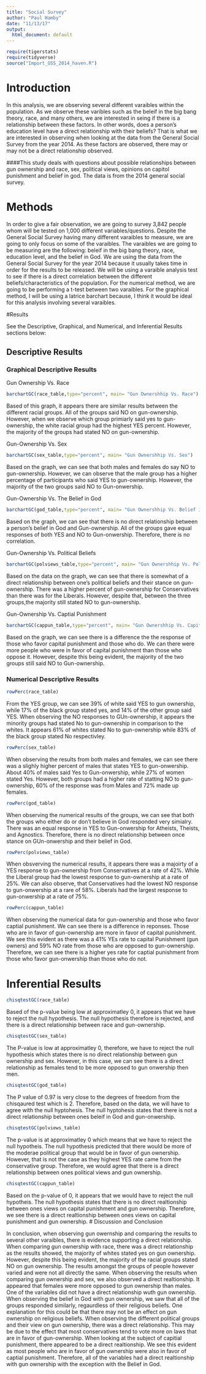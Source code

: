 ---
title: "Social Survey"
author: "Paul Hamby"
date: "11/13/17"
output:
  html_document: default
---

```{r include=FALSE,echo=FALSE}
require(tigerstats)
require(tidyverse)
source("Import_GSS_2014_haven.R")
```
<!-- We recommend you use git branches -- create a separate branch for each major section i.e. Introduction, Methods, Results, Inferential Results, and Discussion and Conclusions - leave the YAML block untouched until the final merge where you put in your own name !-->

# Introduction

<!--In this section you explain what you are trying to show.  Where did the data come from?  What is the research or other question you are trying to answer?!-->   
In this analysis, we are observing several different varaibles within the population. As we observe these varibles such as the beleif in the big bang theory, race, and many others, we are interested in seing if there is a relationship between these factors. In other words, does a person's education level have a direct relationship with their beliefs? That is what we are interested in observing when looking at the data from the General Social Survey from the year 2014. As these factors are observed, there may or may not be a direct relationship observed.  

####This study deals with questions about possible relationships between gun ownership and race, sex, political views, opinions on capitol punishment and belief in god. The data is from the 2014 general social survey.



# Methods

<!--Decide on your methods:  use "variable analysis" or other appropriate descriptors.  Make sure to choose at least one graphical method and at least one numerical method.!-->

In order to give a fair observation, we are going to survey 3,842 people whom will be tested on 1,000 different variables/questions. Despite the General Social Survey having many different varaibles to measure, we are going to only focus on some of the varaibles. The varaibles we are going to be measuring are the following: beleif in the big bang theory, race, education level, and the belief in God. We are using the data from the General Social Survey for the year 2014 because it usually takes time in order for the results to be released. We will be using a varaible analysis test to see if there is a direct correlation between the different beliefs/characteristics of the population. For the numerical method, we are going to be performing a t-test between two varaibles. For the graphical method, I will be using a latrice barchart because, I think it would be ideal for this analysis involving several varaibles. 

#Results

<!--Divide this section into two sub-sections:  One for your descriptive  results and one for your inferential results.!-->
See the Descriptive, Graphical, and Numerical, and Inferential Results sections below:

## Descriptive Results

### Graphical Descriptive Results
Gun Ownership Vs. Race

```{r}
barchartGC(race_table,type="percent", main= "Gun Ownershhip Vs. Race")
```
Based of this graph, it appears there are similar results between the different racial groups. All of the groups said NO on gun-ownership. However, when we observe which group primiarly said yes to gun-ownership, the white racial group had the highest YES percent. However, the majority of the groups had stated NO on gun-ownership. 

Gun-Ownership Vs. Sex
```{r}
barchartGC(sex_table,type="percent", main= "Gun Ownershhip Vs. Sex")
```
Based on the graph, we can see that both males and females do say NO to gun-ownership. However, we can observe that the male group has a higher percentage of participants who said YES to gun-ownership. However, the majority of the two groups said NO to Gun-onwership.


Gun-Ownership Vs. The Belief in God 
```{r}
barchartGC(god_table,type="percent", main= "Gun Ownershhip Vs. Belief in God")
```
Based on the graph, we can see that there is no direct relationship between a person's belief in God and Gun-ownership. All of the groups gave equal responses of both YES and NO to Gun-onwership. Therefore, there is no correlation. 

Gun-Ownership Vs. Political Beliefs 
```{r}
barchartGC(polviews_table,type="percent", main= "Gun Ownershhip Vs. Political Beliefs")
```
Based on the data on the graph, we can see that there is somewhat of a direct relationship between one's political beliefs and their stance on gun-ownership. There was a higher percent of gun-ownership for Conservatives than there was for the Liberals. However, despite that, between the three groups,the majority still stated NO to gun-ownership.

Gun-Ownership Vs. Captial Punishment 

```{r}
barchartGC(cappun_table,type="percent", main= "Gun Ownershhip Vs. Capital Punishment")
```
Based on the graph, we can see there is a difference the the response of those who favor capital punishment and those who do. We can there were more people who were in favor of capital punishment than those who oppose it. However, despite this being evident, the majority of the two groups still said NO to Gun-ownership. 

<!--Graphical results here.  Make sure to show your code.  Provide appropriate labels for axes, giving units if possible, and provide a good title for the graph, too.  Use the graphical results to describe the patterns if any that exist in the data as focused toward the research question!-->

### Numerical Descriptive Results

```{r}
rowPerc(race_table)
```
From the YES group, we can see 39% of white said YES to gun ownership, while 17% of the black group stated yes, and 14% of the other group said YES. When observing the NO responses to GUn-ownership, it appears the minority groups had stated No to gun-ownership in comparison to the whites. It appears 61% of whites stated No to gun-ownership while 83% of the black group stated No respectivley. 

```{r}
rowPerc(sex_table)
```

When observing the results from both males and females, we can see there was a slighly higher percent of males that states YES to gun-onwership. About 40% of males said Yes to Gun-onwership, while 27% of women stated Yes. However, both groups had a higher rate of statting NO to gun-ownership, 60% of the response was from Males and 72% made up females. 

```{r}
rowPerc(god_table)
```
When observing the numerical results of the groups, we can see that both the groups who either do or don't believe in God responded very simialry. There was an equal response in YES to Gun-onwership for Atheists, Theists, and Agnostics. Therefore, there is no direct relationship between once stance on GUn-onwership and their belief in God. 

```{r}
rowPerc(polviews_table)
```
When obsverving the numerical results, it appears there was a majoirty of a YES response to gun-ownership from Conservatives at a rate of 42%. While the Liberal group had the lowest response to gun-ownership at a rate of 25%. We can also observe, that Conservatives had the lowest NO response to gun-onwership at a rare of 58%. Liberals had the largest response to gun-onwership at a rate of 75%. 

```{r}
rowPerc(cappun_table)
```
When observing the numerical data for gun-ownership and those who favor captial punishment. We can see there is a difference in reponses. Those who are in favor of gun-ownership are more in favor of capital punishment. We see this evident as there was a 41% YEs rate to capital Punishment (gun owners) and 59% NO rate from those who are opposed to gun-ownership. Therefore, we can see there is a higher yes rate for captial punishment from those who favor gun-onwership than those who do not. 
<!--Numerical results go here. Use the numerical results to describe the patterns if any that exist in the data as focused toward the research question!-->

# Inferential Results

<!--State hypothesis clearly.  Make sure your discussion of the inferential test covers all the aspects that the test output produces, such as test statistic, p-value etc.  Make a decision about the null hypothesis, explain the assumptions on which the selected test/procedure was based, and why the chosen procedure satisfys the assumptions and is appropriate to answer the research question!-->

```{r}
chisqtestGC(race_table)
```
Based of the p-value being low at approximatley 0, it appears that we have to reject the null hypothesis. The null hypothesis therefore is rejected, and there is a direct relationship between race and gun-ownership. 

```{r}
chisqtestGC(sex_table)
```
The P-value is low at approximatley 0, therefore, we have to reject the null hypothesis which states there is no direct relationship between gun ownership and sex. However, in this case, we can see there is a direct relationship as females tend to be more opposed to gun onwership then men. 


```{r}
chisqtestGC(god_table)
```
The P value of 0.97 is very close to the degrees of freedom from the chisqaured test which is 2. Therefore, based on the data, we will have to agree with the null hyptohesis. The null hyptohesis states that there is not a direct relationship between ones beleif in God and gun-onwership.  

```{r}
chisqtestGC(polviews_table)
```
The p-value is at approximatley 0 which means that we have to reject the null hypotheis. The null hypothesis predicted that there would be more of the moderae political group that would be in favor of gun ownership. However, that is not the case as they highest YES rate came from the conservative group. Therefore, we would agree that there is a direct relationship between ones political views and gun ownership. 

```{r}
chisqtestGC(cappun_table)
```
Based on the p-value of 0, it appears that we would have to reject the null hypotheis. The null hypothesis states that there is no direct realtionship between ones views on capital punishment and gun ownership. Therefore, we see there is a direct realtionship between ones views on capital punishment and gun ownership. 
# Discussion and Conclusion

<!--Discussion and conclusion here.  If you found a relationship be sure to consider whether the relationship occurs because one of the variables causes the other, or whether they perhasps are related for some other reason.  Watch the chapter 6 videos from the GeorgeTown videos collection.!-->
In conclusion, when observing gun owernship and comparing the results to several other varaibles, there is evidence supporting a direct relationship. When comparing gun ownership with race, there was a direct relationship as the results showed, the majority of whites stated yes on gun ownership. However, despite this being evident, the majority of the racial groups stated NO on gun ownership. The results amongst the groups of people however varied and were not all directly the same. When observing the results when comparing gun ownership and sex, we also observed a direct realtionship. It appeared that females were more opposed to gun ownership than males. One of the variables did not have a direct relationship wuth gun ownership. When observing the belief in God with gun ownership, we saw that all of the groups responded similarly, regaurdless of their religious beliefs. One explanation for this could be that there may not be an effect on gun ownership on religious beliefs. When observing the different political groups and their view on gun ownership, there was a direct relationship. This may be due to the effect that most conservatives tend to vote more on laws that are in favor of gun-ownership. When looking at the subject of capitial punishment, there appeared to be a direct realtionship. We see this evident as most people who are in favor of gun ownership were also in favor of captial punishment. Therefore, all of the variables had a direct realtionship with gun ownership with the exception with the Belief in God. 